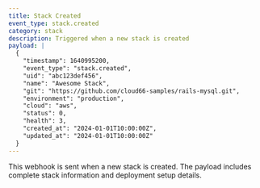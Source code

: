 ```yaml
---
title: Stack Created
event_type: stack.created
category: stack
description: Triggered when a new stack is created
payload: |
  {
    "timestamp": 1640995200,
    "event_type": "stack.created",
    "uid": "abc123def456",
    "name": "Awesome Stack",
    "git": "https://github.com/cloud66-samples/rails-mysql.git",
    "environment": "production",
    "cloud": "aws",
    "status": 0,
    "health": 3,
    "created_at": "2024-01-01T10:00:00Z",
    "updated_at": "2024-01-01T10:00:00Z"
  }
---
```


This webhook is sent when a new stack is created. The payload includes complete stack information and deployment setup details.